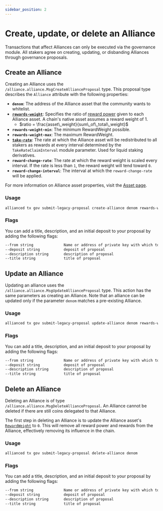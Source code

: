 ```yaml
---
sidebar_position: 2
---
```



# Create, update, or delete an Alliance

Transactions that affect Alliances can only be executed via the governance module. All stakers agree on creating, updating, or disbanding Alliances through governance proposals.

## Create an Alliance

Creating an Alliance uses the `/alliance.alliance.MsgCreateAllianceProposal` type. This proposal type describes the `Alliance` attribute with the following properties:

- **`denom`**: The address of the Alliance asset that the community wants to whitelist.
- [**`rewards-weight`**](../concepts/staking.mdx): Specifies the ratio of [reward power](../concepts/staking.mdx#reward-weight) given to each Alliance asset. A chain's native asset assumes a reward weight of 1. 
    - $ratio = \frac{asset\_weight}{sum\_of\_total\_weight}$ 
- **`rewards-weight-min`**: The minimum RewardWeight possible. 
-  **`rewards-weight-max`**: The maximum RewardWeight.
- [**`take-rate`**](../concepts/rewards.mdx): The rate at which the Alliance asset will be redistributed to all stakers as rewards at every interval determined by the `TakeRateClaimInterval` module parameter. Used for liquid staking derivatives.
- **`reward-change-rate`**: The rate at which the reward weight is scaled every interval. If the rate is less than `1`, the reward weight will tend toward `0`. 
- **`reward-change-interval`**: The interval at which the `reward-change-rate` will be applied. 

For more information on Alliance asset properties, visit the [Asset page](../tech/asset.mdx). 

### Usage

```sh tx
allianced tx gov submit-legacy-proposal create-alliance denom rewards-weight rewards-weight-min rewards-weight-max take-rate reward-change-rate reward-change-interval [flags]
```

### Flags

You can add a title, description, and an initial deposit to your proposal by adding the following flags: 

```sh Flags
--from string              Name or address of private key with which to sign
--deposit string           deposit of proposal
--description string       description of proposal
--title string             title of proposal
```

## Update an Alliance

Updating an alliance uses the `/alliance.alliance.MsgUpdateAllianceProposal` type. This action has the same parameters as creating an Alliance. Note that an alliance can be updated only if the parameter `denom` matches a pre-existing Alliance.

### Usage

```sh tx
allianced tx gov submit-legacy-proposal update-alliance denom rewards-weight take-rate reward-change-rate reward-change-interval [flags]
 ```

### Flags

You can add a title, description, and an initial deposit to your proposal by adding the following flags: 

```sh Flags
--from string              Name or address of private key with which to sign
--deposit string           deposit of proposal
--description string       description of proposal
--title string             title of proposal
```

## Delete an Alliance

Deleting an Alliance is of type `/alliance.alliance.MsgDeleteAllianceProposal`. An Alliance cannot be deleted if there are still coins delegated to that Alliance.


<Admonition type="caution" title="Before deleting an Alliance">

The first step in deleting an Alliance is to update the Alliance asset's [`RewardWeight`](../concepts/staking.mdx) to `0`. This will remove all reward power and rewards from the Alliance, effectively removing its influence in the chain.

</Admonition>

### Usage

```sh tx
allianced tx gov submit-legacy-proposal delete-alliance denom
```

### Flags

You can add a title, description, and an initial deposit to your proposal by adding the following flags: 

```sh Flags
--from string              Name or address of private key with which to sign
--deposit string           deposit of proposal
--description string       description of proposal
--title string             title of proposal
```